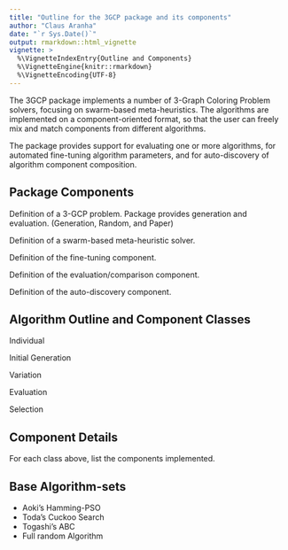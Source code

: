 ```yaml
---
title: "Outline for the 3GCP package and its components"
author: "Claus Aranha"
date: "`r Sys.Date()`"
output: rmarkdown::html_vignette
vignette: >
  %\VignetteIndexEntry{Outline and Components}
  %\VignetteEngine{knitr::rmarkdown}
  %\VignetteEncoding{UTF-8}
---
```


The 3GCP package implements a number of 3-Graph Coloring Problem
solvers, focusing on swarm-based meta-heuristics. The algorithms
are implemented on a component-oriented format, so that 
the user can freely mix and match components from different 
algorithms.

The package provides support for evaluating one or more algorithms,
for automated fine-tuning algorithm parameters, and for auto-discovery
of algorithm component composition.

## Package Components

Definition of a 3-GCP problem. Package provides generation and evaluation.
(Generation, Random, and Paper)

Definition of a swarm-based meta-heuristic solver. 

Definition of the fine-tuning component.

Definition of the evaluation/comparison component.

Definition of the auto-discovery component.

## Algorithm Outline and Component Classes

Individual

Initial Generation

Variation

Evaluation

Selection

## Component Details

For each class above, list the components implemented.

## Base Algorithm-sets

- Aoki's Hamming-PSO
- Toda's Cuckoo Search
- Togashi's ABC
- Full random Algorithm



